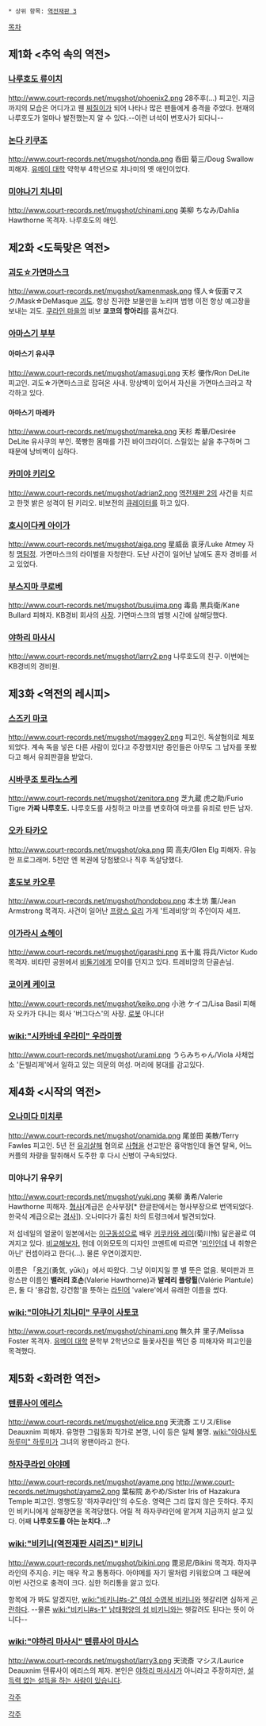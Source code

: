  * 상위 항목: [[역전재판 3]]

[[목차]]

== 제1화 <추억 속의 역전> ==
=== [[나루호도 류이치]] ===
http://www.court-records.net/mugshot/phoenix2.png
28주후(...)
피고인. 지금까지의 모습은 어디가고 웬 [[찌질이]]가 되어 나타나 많은 팬들에게 충격을 주었다.
현재의 나루호도가 얼마나 발전했는지 알 수 있다.--이런 녀석이 변호사가 되다니-- 
=== [[논다 키쿠조]] ===
http://www.court-records.net/mugshot/nonda.png
呑田 菊三/Doug Swallow
피해자. [[유메이 대학]] 약학부 4학년으로 치나미의 옛 애인이었다.
=== [[미야나기 치나미]] ===
http://www.court-records.net/mugshot/chinami.png
美柳 ちなみ/Dahlia Hawthorne
목격자. 나루호도의 애인.

== 제2화 <도둑맞은 역전> ==
=== [[괴도☆가면마스크]] ===
http://www.court-records.net/mugshot/kamenmask.png
怪人☆仮面マスク/Mask☆DeMasque
[[괴도]]. 항상 진귀한 보물만을 노리며 범행 이전 항상 예고장을 보내는 괴도. [[쿠라인 마을]]의 비보 '''쿄코의 항아리'''를 훔쳐갔다.
=== [[아마스기 부부]] ===
==== 아마스기 유사쿠 ====
http://www.court-records.net/mugshot/amasugi.png
天杉 優作/Ron DeLite
피고인. 괴도☆가면마스크로 잡혀온 사내. 망상벽이 있어서 자신을 가면마스크라고 착각하고 있다.
==== 아마스기 마레카 ====
http://www.court-records.net/mugshot/mareka.png
天杉 希華/Desirée DeLite
유사쿠의 부인. 쭉빵한 몸매를 가진 바이크라이더. 스릴있는 삶을 추구하며 그 때문에 낭비벽이 심하다.
=== [[카미야 키리오]] ===
http://www.court-records.net/mugshot/adrian2.png
[[역전재판 2]]의 사건을 치르고 한껏 밝은 성격이 된 키리오. 비보전의 [[큐레이터]]를 하고 있다.
=== [[호시이다케 아이가]] ===
http://www.court-records.net/mugshot/aiga.png
星威岳 哀牙/Luke Atmey
자칭 [[명탐정]]. 가면마스크의 라이벌을 자청한다. 도난 사건이 일어난 날에도 혼자 경비를 서고 있었다.
=== [[부스지마 쿠로베]] ===
http://www.court-records.net/mugshot/busujima.png
毒島 黒兵衛/Kane Bullard
피해자. KB경비 회사의 [[사장]]. 가면마스크의 범행 시간에 살해당했다.
=== [[야하리 마사시]] ===
http://www.court-records.net/mugshot/larry2.png
나루호도의 친구. 이번에는 KB경비의 경비원.

== 제3화 <역전의 레시피> ==
=== [[스즈키 마코]] ===
http://www.court-records.net/mugshot/maggey2.png
피고인. 독살혐의로 체포되었다. 계속 독을 넣은 다른 사람이 있다고 주장했지만 증인들은 아무도 그 남자를 못봤다고 해서 유죄판결을 받았다.
=== [[시바쿠조 토라노스케]] ===
http://www.court-records.net/mugshot/zenitora.png
芝九蔵 虎之助/Furio Tigre
'''가짜 나루호도.''' 나루호도를 사칭하고 마코를 변호하여 마코를 유죄로 만든 남자.
=== [[오카 타카오]] ===
http://www.court-records.net/mugshot/oka.png
岡 高夫/Glen Elg
피해자. 유능한 프로그래머. 5천만 엔 복권에 당첨됐으나 직후 독살당했다.
=== [[혼도보 카오루]] ===
http://www.court-records.net/mugshot/hondobou.png
本土坊 薫/Jean Armstrong
목격자. 사건이 일어난 [[프랑스 요리]] 가게 '트레비앙'의 주인이자 셰프.
=== [[이가라시 쇼헤이]] ===
http://www.court-records.net/mugshot/igarashi.png
五十嵐 将兵/Victor Kudo
목격자. 비타민 공원에서 [[비둘기]]에게 모이를 던지고 있다. 트레비앙의 단골손님.
=== [[코이케 케이코]] ===
http://www.court-records.net/mugshot/keiko.png
小池 ケイコ/Lisa Basil
피해자 오카가 다니는 회사 '버그다스'의 사장. [[로봇]] 아니다!
=== [[wiki:"시카바네 우라미" 우라미짱]] ===
http://www.court-records.net/mugshot/urami.png
うらみちゃん/Viola
사채업소 '돈빌리제'에서 일하고 있는 의문의 여성. 머리에 붕대를 감고있다.

== 제4화 <시작의 역전> ==
=== [[오나미다 미치루]] ===
http://www.court-records.net/mugshot/onamida.png
尾並田 美散/Terry Fawles
피고인. 5년 전 [[유괴]][[살해]] 혐의로 [[사형]]을 선고받은 흉악범인데 돌연 탈옥, 어느 커플의 차량을 탈취해서 도주한 후 다시 신병이 구속되었다.
=== 미야나기 유우키 ===
http://www.court-records.net/mugshot/yuki.png
美柳 勇希/Valerie Hawthorne
피해자. [[형사]](계급은 순사부장[* 한글판에서는 형사부장으로 번역되었다. 한국식 계급으로는 [[경사]]]). 오나미다가 훔친 차의 트렁크에서 발견되었다.

저 섬네일의 얼굴이 일본에서는 [[이구동성]]으로 배우 [[키쿠카와 레이]](菊川怜) 닮은꼴로 여겨지고 있다. [http://bam-pub-assets.s3-website-ap-northeast-1.amazonaws.com/user_data/1619/g_m_1619_1282125925.jpg 비교해보자.] 헌데 이와모토의 디자인 코멘트에 따르면 '[[미인]]인데 내 취향은 아닌' 컨셉이라고 한다(...). 물론 우연이겠지만.

이름은 「[[용기]](勇気, yūki)」에서 따왔다. 그냥 이미지일 뿐 별 뜻은 없음.
북미판과 프랑스판 이름인 '''밸러리 호손'''(Valerie Hawthorne)과 '''발레리 플랑튈'''(Valérie Plantule)은, 둘 다 '용감함, 강건함'을 뜻하는 [[라틴어]] 'valere'에서 유래한 이름을 썼다.
=== [[wiki:"미야나기 치나미" 무쿠이 사토코]] ===
http://www.court-records.net/mugshot/chinami.png
無久井 里子/Melissa Foster
목격자. [[유메이 대학]] 문학부 2학년으로 들꽃사진을 찍던 중 피해자와 피고인을 목격했다.

== 제5화 <화려한 역전> ==
=== [[텐류사이 에리스]] ===
http://www.court-records.net/mugshot/elice.png
天流斎 エリス/Elise Deauxnim
피해자. 유명한 그림동화 작가로 본명, 나이 등은 일체 불명. [[wiki:"아야사토 하루미" 하루미]]가 그녀의 왕팬이라고 한다.
=== [[하자쿠라인 아야메]] ===
http://www.court-records.net/mugshot/ayame.png http://www.court-records.net/mugshot/ayame2.png
葉桜院 あやめ/Sister Iris of Hazakura Temple
피고인. 영행도장 '하자쿠라인'의 수도승. 영력은 그리 많지 않은 듯하다. 주지인 비키니에게 살해장면을 목격당했다. 어릴 적 하자쿠라인에 맡겨져 지금까지 살고 있다. 어째 '''나루호도를 아는 눈치다…?'''
=== [[wiki:"비키니(역전재판 시리즈)" 비키니]] ===
http://www.court-records.net/mugshot/bikini.png
毘忌尼/Bikini
목격자. 하자쿠라인의 주지승. 키는 매우 작고 통통하다. 아야메를 자기 딸처럼 키워왔으며 그 때문에 이번 사건으로 충격이 크다. 심한 허리통을 앓고 있다.

항목에 가 봐도 알겠지만, [[wiki:"비키니#s-2" 여성 수영복 비키니]]와 헷갈리면 심하게 [[곤란]]하다. --물론 [[wiki:"비키니#s-1" 남태평양의 섬 비키니]]와는 헷갈려도 된다는 뜻이 아니다--
=== [[wiki:"야하리 마사시" 텐류사이 마시스]] ===
http://www.court-records.net/mugshot/larry3.png
天流斎 マシス/Laurice Deauxnim
텐류사이 에리스의 제자. 본인은 [[야하리 마사시]]가 아니라고 주장하지만, [[설득력 없는 설득을 하는 사람이 있습니다]].

[[각주]]

[[각주]]
